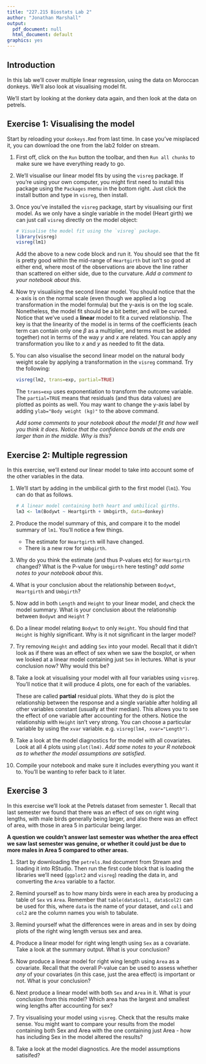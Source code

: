 ```yaml
---
title: "227.215 Biostats Lab 2"
author: "Jonathan Marshall"
output:
  pdf_document: null
  html_document: default
graphics: yes
---
```


## Introduction ##

In this lab we'll cover multiple linear regression, using the data on Moroccan donkeys. We'll also look at visualising model fit.

We'll start by looking at the donkey data again, and then look at the data on petrels.

## Exercise 1: Visualising the model

Start by reloading your `donkeys.Rmd` from last time. In case you've misplaced it, you can download the one from the lab2 folder on stream.

1. First off, click on the `Run` button the toolbar, and then `Run all chunks` to make sure we have everything ready to go.

2. We'll visualise our linear model fits by using the `visreg` package. If you're using your own computer, you might first need to install this package using the `Packages` menu in the bottom right. Just click the install button and type in `visreg`, then install.

3. Once you've installed the `visreg` package, start by visualising our first model. As we only have a single variable in the model (Heart girth) we can just call `visreg` directly on the model object:

    ```r
    # Visualise the model fit using the `visreg` package.
    library(visreg)
    visreg(lm1)
    ```

    Add the above to a new code block and run it. You should see that the fit is pretty good within the mid-range of `Heartgirth` but isn't so good at either end, where most of the observations are above the line rather than scattered on either side, due to the curvature. *Add a comment to your notebook about this*.

4. Now try visualising the second linear model. You should notice that the x-axis is on the normal scale (even though we applied a log transformation in the model formula) but the y-axis is on the log scale. Nonetheless, the model fit should be a bit better, and will be curved. Notice that we've used a **linear** model to fit a curved relationship. The key is that the linearity of the model is in terms of the coefficients (each term can contain only one $\beta$ as a multiplier, and terms must be added together) not in terms of the way $y$ and $x$ are related. You can apply any transformation you like to $x$ and $y$ as needed to fit the data.

5. You can also visualise the second linear model on the natural body weight scale by applying a transformation in the `visreg` command. Try the following:

    ```r
    visreg(lm2, trans=exp, partial=TRUE)
    ```

    The `trans=exp` uses exponentiation to transform the outcome variable. The `partial=TRUE` means that residuals (and thus data values) are plotted as points as well. You may want to change the y-axis label by adding `ylab="Body weight (kg)"` to the above command.

    *Add some comments to your notebook about the model fit and how well you think it does. Notice that the confidence bands at the ends are larger than in the middle. Why is this?*

## Exercise 2: Multiple regression ##

In this exercise, we'll extend our linear model to take into account some of the other variables in the data.

1. We'll start by adding in the umbilical girth to the first model (`lm1`). You can do that as follows.

    ```r
    # A linear model containing both heart and umbilical girths.
    lm3 <- lm(Bodywt ~ Heartgirth + Umbgirth, data=donkey)
    ```
    
2. Produce the model summary of this, and compare it to the model summary of `lm1`. You'll notice a few things.
    * The estimate for `Heartgirth` will have changed.
    * There is a new row for `Umbgirth`.

3. Why do you think the estimate (and thus P-values etc) for `Heartgirth` changed?  What is the P-value for `Umbgirth` here testing? *add some notes to your notebook about this*.

4. What is your conclusion about the relationship between `Bodywt`, `Heartgirth` and `Umbgirth`?

5. Now add in both `Length` and `Height` to your linear model, and check the model summary. What is your conclusion about the relationship between `Bodywt` and `Height` ?

6. Do a linear model relating `Bodywt` to only `Height`. You should find that `Height` is highly significant. Why is it not significant in the larger model?

7. Try removing `Height` and adding `Sex` into your model. Recall that it didn't look as if there was an effect of sex when we saw the boxplot, or when we looked at a linear model containing just `Sex` in lectures. What is your conclusion now? Why would this be?

8. Take a look at visualising your model with all four variables using `visreg`. You'll notice that it will produce 4 plots, one for each of the variables.

    These are called **partial** residual plots. What they do is plot the relationship between the response and a single variable after holding all other variables constant (usually at their median). This allows you to see the effect of one variable after accounting for the others. Notice the relationship with `Height` isn't very strong. You can choose a particular variable by using the `xvar` variable. e.g. `visreg(lm4, xvar="Length")`.

9. Take a look at the model diagnostics for the model with all covariates. Look at all 4 plots using `plot(lm4)`. *Add some notes to your R notebook as to whether the model assumptions are satisfied*.

10. Compile your notebook and make sure it includes everything you want it to. You'll be wanting to refer back to it later.

## Exercise 3

In this exercise we'll look at the Petrels dataset from semester 1. Recall that last semester we found that there was an effect of sex on right wing lengths, with male birds generally being larger, and also there was an effect of area, with those in area 5 in particular being larger.

**A question we couldn't answer last semester was whether the area effect we saw last semester was genuine, or whether it could just be due to more males in Area 5 compared to other areas.**

1. Start by downloading the `petrels.Rmd` document from Stream and loading it into RStudio. Then run the first code block that is loading the libraries we'll need (`ggplot2` and `visreg`) reading the data in, and converting the `Area` variable to a factor.

2. Remind yourself as to how many birds were in each area by producing a table of `Sex` vs `Area`. Remember that `table(data$col1, data$col2)` can be used for this, where `data` is the name of your dataset, and `col1` and `col2` are the column names you wish to tabulate.

3. Remind yourself what the differences were in areas and in sex by doing plots of the right wing length versus sex and area.

4. Produce a linear model for right wing length using `Sex` as a covariate. Take a look at the summary output. What is your conclusion?

5. Now produce a linear model for right wing length using `Area` as a covariate. Recall that the overall P-value can be used to assess whether *any* of your covariates (in this case, just the area effect) is important or not. What is your conclusion?

6. Next produce a linear model with both `Sex` and `Area` in it. What is your conclusion from this model? Which area has the largest and smallest wing lengths after accounting for sex?

7. Try visualising your model using `visreg`. Check that the results make sense. You might want to compare your results from the model containing both Sex and Area with the one containing just Area - how has including Sex in the model altered the results?

8. Take a look at the model diagnostics. Are the model assumptions satisifed?
